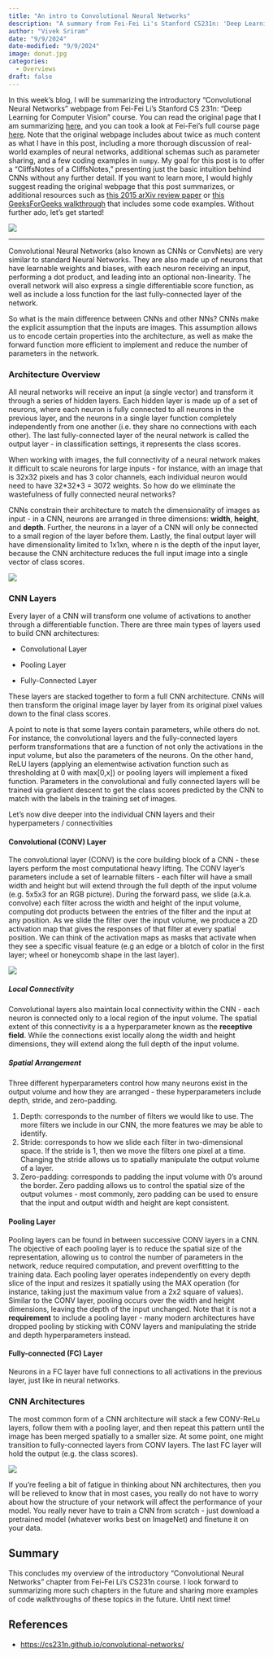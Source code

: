 ```yaml
---
title: "An intro to Convolutional Neural Networks"
description: "A summary from Fei-Fei Li's Stanford CS231n: 'Deep Learning for Computer Vision' course"
author: "Vivek Sriram"
date: "9/9/2024"
date-modified: "9/9/2024"
image: donut.jpg
categories:
  - Overviews
draft: false
---
```


In this week's blog, I will be summarizing the introductory "Convolutional Neural Networks" webpage from Fei-Fei Li's Stanford CS 231n: "Deep Learning for Computer Vision" course. You can read the original page that I am summarizing [here](https://cs231n.github.io/convolutional-networks/), and you can took a look at Fei-Fei's full course page [here](https://cs231n.github.io). Note that the original webpage includes about twice as much content as what I have in this post, including a more thorough discussion of real-world examples of neural networks, additional schemas such as parameter sharing, and a few coding examples in `numpy`. My goal for this post is to offer a "CliffsNotes of a CliffsNotes," presenting just the basic intuition behind CNNs without any further detail. If you want to learn more, I would highly suggest reading the original webpage that this post summarizes, or additional resources such as [this 2015 arXiv review paper](https://arxiv.org/abs/1511.08458) or [this GeeksForGeeks walkthrough](https://www.geeksforgeeks.org/introduction-convolution-neural-network/) that includes some code examples. Without further ado, let's get started!

![](introPage.png)

------------------------------------------------------------------------

Convolutional Neural Networks (also known as CNNs or ConvNets) are very similar to standard Neural Networks. They are also made up of neurons that have learnable weights and biases, with each neuron receiving an input, performing a dot product, and leading into an optional non-linearity. The overall network will also express a single differentiable score function, as well as include a loss function for the last fully-connected layer of the network.

So what is the main difference between CNNs and other NNs? CNNs make the explicit assumption that the inputs are images. This assumption allows us to encode certain properties into the architecture, as well as make the forward function more efficient to implement and reduce the number of parameters in the network.

### Architecture Overview

All neural networks will receive an input (a single vector) and transform it through a series of hidden layers. Each hidden layer is made up of a set of neurons, where each neuron is fully connected to all neurons in the previous layer, and the neurons in a single layer function completely independently from one another (i.e. they share no connections with each other). The last fully-connected layer of the neural network is called the output layer - in classification settings, it represents the class scores.

When working with images, the full connectivity of a neural network makes it difficult to scale neurons for large inputs - for instance, with an image that is 32x32 pixels and has 3 color channels, each individual neuron would need to have 32\*32\*3 = 3072 weights. So how do we eliminate the wastefulness of fully connected neural networks?

CNNs constrain their architecture to match the dimensionality of images as input - in a CNN, neurons are arranged in three dimensions: **width**, **height**, and **depth**. Further, the neurons in a layer of a CNN will only be connected to a small region of the layer before them. Lastly, the final output layer will have dimensionality limited to 1x1xn, where n is the depth of the input layer, because the CNN architecture reduces the full input image into a single vector of class scores.

![](3d.png)

### CNN Layers

Every layer of a CNN will transform one volume of activations to another through a differentiable function. There are three main types of layers used to build CNN architectures:

-   Convolutional Layer

-   Pooling Layer

-   Fully-Connected Layer

These layers are stacked together to form a full CNN architecture. CNNs will then transform the original image layer by layer from its original pixel values down to the final class scores.

A point to note is that some layers contain parameters, while others do not. For instance, the convolutional layers and the fully-connected layers perform transformations that are a function of not only the activations in the input volume, but also the parameters of the neurons. On the other hand, ReLU layers (applying an elementwise activation function such as thresholding at 0 with max\[0,x\]) or pooling layers will implement a fixed function. Parameters in the convolutional and fully connected layers will be trained via gradient descent to get the class scores predicted by the CNN to match with the labels in the training set of images.

Let's now dive deeper into the individual CNN layers and their hyperpameters / connectivities

#### Convolutional (CONV) Layer

The convolutional layer (CONV) is the core building block of a CNN - these layers perform the most computational heavy lifting. The CONV layer's parameters include a set of learnable filters - each filter will have a small width and height but will extend through the full depth of the input volume (e.g. 5x5x3 for an RGB picture). During the forward pass, we slide (a.k.a. convolve) each filter across the width and height of the input volume, computing dot products between the entries of the filter and the input at any position. As we slide the filter over the input volume, we produce a 2D activation map that gives the responses of that filter at every spatial position. We can think of the activation maps as masks that activate when they see a specific visual feature (e.g an edge or a blotch of color in the first layer; wheel or honeycomb shape in the last layer).

![](depthSlice.png)

##### Local Connectivity

Convolutional layers also maintain local connectivity within the CNN - each neuron is connected only to a local region of the input volume. The spatial extent of this connectivity is a a hyperparameter known as the **receptive field**. While the connections exist locally along the width and height dimensions, they will extend along the full depth of the input volume.

##### Spatial Arrangement

Three different hyperparameters control how many neurons exist in the output volume and how they are arranged - these hyperparameters include depth, stride, and zero-padding.

1.  Depth: corresponds to the number of filters we would like to use. The more filters we include in our CNN, the more features we may be able to identify.
2.  Stride: corresponds to how we slide each filter in two-dimensional space. If the stride is 1, then we move the filters one pixel at a time. Changing the stride allows us to spatially manipulate the output volume of a layer.
3.  Zero-padding: corresponds to padding the input volume with 0's around the border. Zero padding allows us to control the spatial size of the output volumes - most commonly, zero padding can be used to ensure that the input and output width and height are kept consistent.

#### Pooling Layer

Pooling layers can be found in between successive CONV layers in a CNN. The objective of each pooling layer is to reduce the spatial size of the representation, allowing us to control the number of parameters in the network, reduce required computation, and prevent overfitting to the training data. Each pooling layer operates independently on every depth slice of the input and resizes it spatially using the MAX operation (for instance, taking just the maximum value from a 2x2 square of values). Similar to the CONV layer, pooling occurs over the width and height dimensions, leaving the depth of the input unchanged. Note that it is not a **requirement** to include a pooling layer - many modern architectures have dropped pooling by sticking with CONV layers and manipulating the stride and depth hyperparameters instead.

#### Fully-connected (FC) Layer

Neurons in a FC layer have full connections to all activations in the previous layer, just like in neural networks.

### CNN Architectures

The most common form of a CNN architecture will stack a few CONV-ReLu layers, follow them with a pooling layer, and then repeat this pattern until the image has been merged spatially to a smaller size. At some point, one might transition to fully-connected layers from CONV layers. The last FC layer will hold the output (e.g. the class scores).

![](exampleArch.png)

If you're feeling a bit of fatigue in thinking about NN architectures, then you will be relieved to know that in most cases, you really do not have to worry about how the structure of your network will affect the performance of your model. You really never have to train a CNN from scratch - just download a pretrained model (whatever works best on ImageNet) and finetune it on your data.

## Summary

This concludes my overview of the introductory "Convolutional Neural Networks" chapter from Fei-Fei Li's CS231n course. I look forward to summarizing more such chapters in the future and sharing more examples of code walkthroughs of these topics in the future. Until next time!

## References

-   <https://cs231n.github.io/convolutional-networks/>
